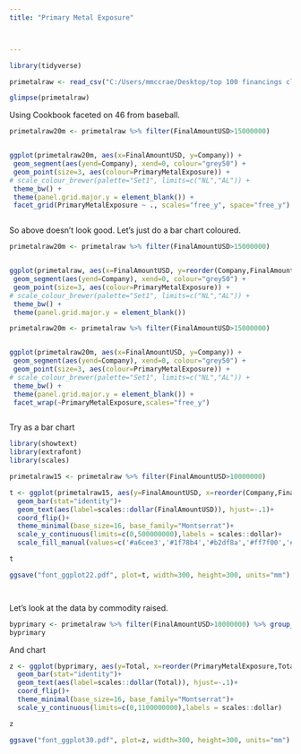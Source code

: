 ```yaml
---
title: "Primary Metal Exposure"



---
```


 

```r
library(tidyverse)

primetalraw <- read_csv("C:/Users/mmccrae/Desktop/top 100 financings closed q1 june 2018 - Sheet5 (4).csv")

glimpse(primetalraw)

```


Using Cookbook faceted on 46 from baseball. 


```r


primetalraw20m <- primetalraw %>% filter(FinalAmountUSD>15000000)


ggplot(primetalraw20m, aes(x=FinalAmountUSD, y=Company)) +
 geom_segment(aes(yend=Company), xend=0, colour="grey50") +
 geom_point(size=3, aes(colour=PrimaryMetalExposure)) +
# scale_colour_brewer(palette="Set1", limits=c("NL","AL")) +
 theme_bw() +
 theme(panel.grid.major.y = element_blank()) +
 facet_grid(PrimaryMetalExposure ~ ., scales="free_y", space="free_y")



```


So above doesn't look good. Let's just do a bar chart coloured. 


```r


primetalraw20m <- primetalraw %>% filter(FinalAmountUSD>15000000)


ggplot(primetalraw, aes(x=FinalAmountUSD, y=reorder(Company,FinalAmountUSD))) +
 geom_segment(aes(yend=Company), xend=0, colour="grey50") +
 geom_point(size=3, aes(colour=PrimaryMetalExposure)) +
# scale_colour_brewer(palette="Set1", limits=c("NL","AL")) +
 theme_bw() +
 theme(panel.grid.major.y = element_blank()) 


```



```r


primetalraw20m <- primetalraw %>% filter(FinalAmountUSD>15000000)


ggplot(primetalraw20m, aes(x=FinalAmountUSD, y=Company)) +
 geom_segment(aes(yend=Company), xend=0, colour="grey50") +
 geom_point(size=3, aes(colour=PrimaryMetalExposure)) +
# scale_colour_brewer(palette="Set1", limits=c("NL","AL")) +
 theme_bw() +
 theme(panel.grid.major.y = element_blank()) +
 facet_wrap(~PrimaryMetalExposure,scales="free_y")



```



Try as a bar chart

```r

library(showtext)
library(extrafont)
library(scales)

primetalraw15 <- primetalraw %>% filter(FinalAmountUSD>10000000)

t <- ggplot(primetalraw15, aes(y=FinalAmountUSD, x=reorder(Company,FinalAmountUSD))) +
  geom_bar(stat="identity")+
  geom_text(aes(label=scales::dollar(FinalAmountUSD)), hjust=-.1)+
  coord_flip()+
  theme_minimal(base_size=16, base_family="Montserrat")+
  scale_y_continuous(limits=c(0,500000000),labels = scales::dollar)+
  scale_fill_manual(values=c('#a6cee3','#1f78b4','#b2df8a','#ff7f00','#fb9a99','#e31a1c','#fdbf6f','#33a02c','#cab2d6','#6a3d9a','#ffff99'))

t

ggsave("font_ggplot22.pdf", plot=t, width=300, height=300, units="mm")




```



Let's look at the data by commodity raised. 

```r


byprimary <- primetalraw %>% filter(FinalAmountUSD>10000000) %>% group_by(PrimaryMetalExposure) %>% summarise(Total = sum(FinalAmountUSD))
byprimary


```


And chart


```r

z <- ggplot(byprimary, aes(y=Total, x=reorder(PrimaryMetalExposure,Total))) +
  geom_bar(stat="identity")+
  geom_text(aes(label=scales::dollar(Total)), hjust=-.1)+
  coord_flip()+
  theme_minimal(base_size=16, base_family="Montserrat")+
  scale_y_continuous(limits=c(0,1100000000),labels = scales::dollar)

z

ggsave("font_ggplot30.pdf", plot=z, width=300, height=300, units="mm")



```




